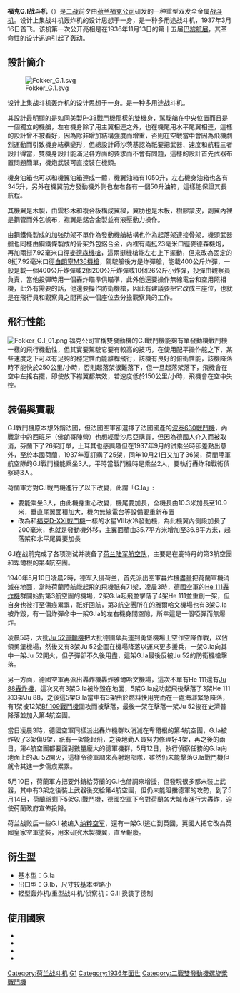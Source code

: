 {{multiple issues|
{{unreferenced|time=2013-09-16T04:40:51+00:00}}
{{Expand English|Fokker G.I|time=2017-02-11}}
{{Copy edit|time=2017-02-11}}
}}
{{军用飞机
|名称= 福克G.I战斗机
|图片= [[File:Fokker_G-1A_(7177535085).jpg|300px]]
|照片说明=
|类型= 双引擎[[战斗机|战斗机]]
|代号= 
|乘員= 2
|首飞= 1937年3月16日
|服役= 
|退役= 
|設計= {{Link-de|埃里希·夏茲金|Erich Schatzki|}}
|生產= [[福克公司|福克公司]]
|产量=
|造价=
|状态=
|用戶= [[荷兰皇家空军|荷兰皇家空军]]
|衍生=
|荣誉=
|数据=
|长度= 10.87米
|翼展= 17.16米
|高度= 3.80米
|翼面積= 38.30平方米
|翼剖面=
|空重= 3,325公斤
|載重= 4,800公斤
|貨艙容積=
|正常起飛重量=
|最大起飛重量= 5,000公斤
|最大著陸重量=
|发动机= {{link-en|布里斯托水星發動機|Bristol Mercury|布里斯托水星VIII发动机}}× 2
|功率= 730匹马力
|推力向量=
|燃油量=
|最大速度= 475公里/时
|巡航速度=
|爬升率= 13.5米/秒
|实用升限= 10,000公尺
|最大升限=
|最大航程= 1,510公里
|作戰半徑=
|巡航半徑=
|翼負荷=
|馬力重量比=
|最大過載= <math></math>
|滑跑距離=
|机枪= 机头[[白朗寧M1919中型機槍|FN白朗宁7.9毫米机枪]]× 8<br/>后方FN白朗宁7.9毫米机枪× 1
|机炮= 
|火箭=
|飛彈=
|炸彈= 最大300公斤
|其他=
}}
'''福克G.I战斗机'''（'''{{lang-nl|Fokker G.I Jachtkruiser}}'''）是[[二战|二战]]前夕由[[荷兰|荷兰]][[福克公司|福克公司]]研发的一种重型双发全金属[[战斗机|战斗机]]。设计上集战斗机轰炸机的设计思想于一身，是一种多用途战斗机，1937年3月16日首飞。该机第一次公开亮相是在1936年11月13日的第十五届[[巴黎航展|巴黎航展]]，其革命性的设计迅速引起了轰动。

==設計簡介==
[[File:Fokker_G.1.svg|thumb]]

设计上集战斗机轰炸机的设计思想于一身。是一种多用途战斗机。

其設計最明顯的是如同美製[[P-38戰鬥機|P-38戰鬥機]]那樣的雙機身，駕駛艙在中央位置而且是一個獨立的機艙，左右機身除了用主翼相連之外，也在機尾用水平尾翼相連，這樣的設計曾不被看好，因為除非增加結構強度而增重，否則在空戰當中會因為飛機劇烈運動而引致機身結構變形，但總設計師沙茨基認為祇要把武器、速度和航程三者設計得當，雙機身設計能滿足各方面的要求而不會有問題，這樣的設計首先武器布置問題簡單，機炮武裝可直接裝在機頭。

機身油箱也可以和機翼油箱連成一體，機翼油箱有1050升，左右機身油箱也各有345升，另外在機翼前方發動機外側也左右各有一個50升油箱，這樣能保證其長航程。

其機翼是木製，由雲杉木和複合板構成翼樑，翼肋也是木板，樹膠蒙皮，副翼內裡是鋼管而外包帆布，襟翼是鋁合金製並有液壓動力操作。

由鋼鐵條製成的加強肋架不單作為發動機艙結構也作為起落架連接骨架，機頭武器艙也同樣由鋼鐵條製成的骨架外包鋁合金，內裡有兩挺23毫米口徑麥德森機炮，再加兩挺7.92毫米口徑[[麥德森輕機槍|麥德森機槍]]，這兩挺機槍能左右上下擺動，但來改為固定的8挺7.92毫米口徑[[白朗寧M1919中型機槍|白朗寧M36機槍]]，駕駛艙後方是炸彈艙，能載400公斤炸彈，一般是載一個400公斤炸彈或2個200公斤炸彈或10個26公斤小炸彈，投彈由觀察員負責，當他投彈時用一個轟炸瞄準俱瞄準，此外他還要操作無線電台和空用照相機，此外有需要的話，他還要操作防衛機槍，因此有建議要把它改成三座位，也就是在飛行員和觀察員之間再放一個座位去分擔觀察員的工作。

==飛行性能==
[[File:Fokker_G.I_01.png|thumb]]
福克公司宣稱雙發動機的G.I戰鬥機能夠有單發動機戰鬥機一樣的飛行機動性，但其實要駕駛它要有較高的技巧，在使用配平操作舵之下，某些速度之下可以有足夠的穩定性而能離桿飛行，該機有良好的俯衝性能，該機降落時不能快於250公里/小時，否則起落架很難落下，但一旦起落架落下，飛機會在空中左搖右擺，即使放下襟翼都無效，若速度低於150公里/小時，飛機會在空中失控。

==裝備與實戰==
G.I戰鬥機原本想外銷法國，但法國空軍卻選擇了法國國產的[[波泰630戰鬥機|波泰630戰鬥機]]，內戰當中的西班牙（佛朗哥陣營）也想經愛沙尼亞購買，但因為德國人介入而被取消，芬蘭下了26架訂單，土耳其也感興趣但在1937年9月的試乘坐時卻差點出意外，至於本國荷蘭，1937年夏訂購了25架，同年10月21日又加了36架，荷蘭陸軍航空隊的G.I戰鬥機能乘坐3人，平時當戰鬥機時是乘坐2人，要執行轟炸和戰術偵察時3人。

荷蘭軍方對G.I戰鬥機進行了以下改變，此謂「G.Ia」:
*要能乘坐3人，由此機身重心改變，機尾要加長，全機長由10.3米加長至10.9米，垂直尾翼面積加大，機內無線電台等設備要重新布置
*改為和[[福克D-XXI戰鬥機|福克D-XXI戰鬥機]]一樣的水星VIII水冷發動機，為此機翼內側段加長了200毫米，也就是發動機外移，主翼面積由35.7平方米增加至36.8平方米，起落架和水平尾翼要加長

G.I在战前完成了各项测试并装备了[[荷兰陆军航空队|荷兰陆军航空队]]，主要是在鹿特丹的第3航空團和卑爾根的第4航空團。

1940年5月10日凌晨2時，德军入侵荷兰，首先派出空軍轟炸機盡量把荷蘭軍機消滅在地面，當時荷蘭陸航能起飛的飛機祇有71架，凌晨3時，德國空軍的[[He_111轟炸機|He 111轟炸機]]群開始對第3航空團的機場，2架G.Ia起飛並擊落了4架He 111並重創一架，但自身也被打至傷痕累累，祇好回航，第3航空團所在的雅爾哈文機場也有3架G.Ia被炸毀，有一個炸彈命中一架G.Ia的左右機身間空隙，所幸這是一個啞彈而無爆炸。

凌晨5時，大批[[Ju_52運輸機|Ju 52運輸機]]把大批德國傘兵運到勇堡機場上空作空降作戰，以佔領勇堡機場，然後又有8架Ju 52企圖在機場降落以運來更多援兵，一架G.Ia向其中一架Ju 52開火，但子彈卻不久後用盡，這架G.Ia最後反被Ju 52的防衛機槍擊落。

另一方面，德國空軍再派出轟炸機轟炸雅爾哈文機場，這次不單有He 111還有[[Ju_88轟炸機|Ju 88轟炸機]]，這次又有3架G.Ia被炸毀在地面，5架G.Ia成功起飛後擊落了3架He 111和3架Ju 88，之後這5架G.Ia當中有3架由於燃料快用完而在一處海灘緊急降落，有1架被12架[[Bf_109戰鬥機|Bf 109戰鬥機]]圍攻而被擊落，最後一架在擊落一架Ju 52後在史濟普降落並加入第4航空團。

當日凌晨3時，德國空軍同樣派出轟炸機群以消滅在卑爾根的第4航空團，G.Ia被炸毀了3架傷9架，祇有一架能起飛，之後地勤人員努力修理好4架，再之後的兩日，第4航空團都要面對數量龐大的德軍機群，5月12日，執行偵察任務的G.Ia向地面上的Ju 52開火，這樣令德軍調來高射炮部隊，雖然仍未能擊落G.Ia戰鬥機但就令其進一步傷痕累累。

5月10日，荷蘭軍方把要外銷給芬蘭的G.I也借調來增援，但發現很多都未裝上武器，其中有3架之後裝上武器後交給第4航空團，但仍未能阻擋德軍的攻勢，到了5月14日，荷蘭祇剩下5架G.I戰鬥機，德國空軍下令對荷蘭各大城市進行大轟炸，迫使荷蘭政府宣佈投降。

荷兰战败后一些G.I 被编入[[纳粹空军|纳粹空军]]，還有一架G.I逃亡到英國，英國人把它改為英國皇家空軍塗裝，用來研究木製機翼，直至報廢。

==衍生型==
{{Commons|Category:Fokker G.1}}
* 基本型：G.Ia
* 出口型：G.Ib，尺寸较基本型略小
* 轻型轰炸机/重型战斗机/侦察机：G.II   换装了德制{{link-de|DB 600發動機|Daimler-Benz DB 600|戴姆勒-奔驰DB-600H引擎}}

==使用國家==
*{{Flag|Netherlands}}
*{{Flag|Nazi Germany}}
*{{FIN}}
*{{UK}}

[[Category:荷兰战斗机|Category:荷兰战斗机]]
[[Category:福克|G1]]
[[Category:1936年面世|Category:1936年面世]]
[[Category:二戰雙發動機螺旋槳戰鬥機|Category:二戰雙發動機螺旋槳戰鬥機]]